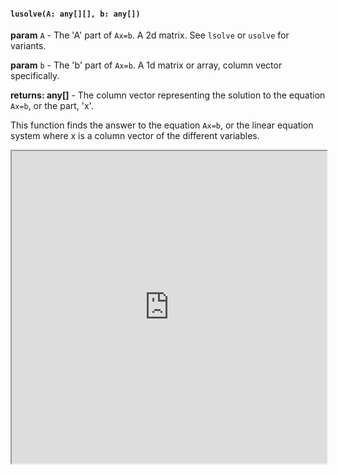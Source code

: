 

#### `lusolve(A: any[][], b: any[])`

**param** `A` - The 'A' part of `Ax=b`. A 2d matrix. See `lsolve` or `usolve` for variants.

**param** `b` - The 'b' part of `Ax=b`. A 1d matrix or array, column vector specifically. 

**returns: any[]** - The column vector representing the solution to the equation `Ax=b`, or the part, 'x'. 

This function finds the answer to the equation `Ax=b`, or the linear equation system where x is a column vector of the different variables. 

<iframe src="https://hlab.app/s/docs/lusolve_hbook"
    width="100%"
    height="500px">
  </iframe>